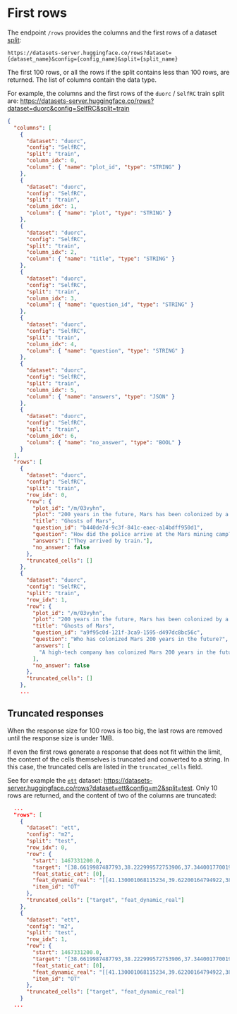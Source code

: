 # First rows

The endpoint `/rows` provides the columns and the first rows of a dataset [split](./splits):

  ```
  https://datasets-server.huggingface.co/rows?dataset={dataset_name}&config={config_name}&split={split_name}
  ```

The first 100 rows, or all the rows if the split contains less than 100 rows, are returned. The list of columns contain the data type.

For example, the columns and the first rows of the `duorc` / `SelfRC` train split are: https://datasets-server.huggingface.co/rows?dataset=duorc&config=SelfRC&split=train

```json
{
  "columns": [
    {
      "dataset": "duorc",
      "config": "SelfRC",
      "split": "train",
      "column_idx": 0,
      "column": { "name": "plot_id", "type": "STRING" }
    },
    {
      "dataset": "duorc",
      "config": "SelfRC",
      "split": "train",
      "column_idx": 1,
      "column": { "name": "plot", "type": "STRING" }
    },
    {
      "dataset": "duorc",
      "config": "SelfRC",
      "split": "train",
      "column_idx": 2,
      "column": { "name": "title", "type": "STRING" }
    },
    {
      "dataset": "duorc",
      "config": "SelfRC",
      "split": "train",
      "column_idx": 3,
      "column": { "name": "question_id", "type": "STRING" }
    },
    {
      "dataset": "duorc",
      "config": "SelfRC",
      "split": "train",
      "column_idx": 4,
      "column": { "name": "question", "type": "STRING" }
    },
    {
      "dataset": "duorc",
      "config": "SelfRC",
      "split": "train",
      "column_idx": 5,
      "column": { "name": "answers", "type": "JSON" }
    },
    {
      "dataset": "duorc",
      "config": "SelfRC",
      "split": "train",
      "column_idx": 6,
      "column": { "name": "no_answer", "type": "BOOL" }
    }
  ],
  "rows": [
    {
      "dataset": "duorc",
      "config": "SelfRC",
      "split": "train",
      "row_idx": 0,
      "row": {
        "plot_id": "/m/03vyhn",
        "plot": "200 years in the future, Mars has been colonized by a high-tech company.\nMelanie Ballard (Natasha Henstridge) arrives by train to a Mars mining camp which has cut all communication links with the company headquarters. She's not alone, as she is with a group of fellow police officers. They find the mining camp deserted except for a person in the prison, Desolation Williams (Ice Cube), who seems to laugh about them because they are all going to die. They were supposed to take Desolation to headquarters, but decide to explore first to find out what happened.They find a man inside an encapsulated mining car, who tells them not to open it. However, they do and he tries to kill them. One of the cops witnesses strange men with deep scarred and heavily tattooed faces killing the remaining survivors. The cops realise they need to leave the place fast.Desolation explains that the miners opened a kind of Martian construction in the soil which unleashed red dust. Those who breathed that dust became violent psychopaths who started to build weapons and kill the uninfected. They changed genetically, becoming distorted but much stronger.The cops and Desolation leave the prison with difficulty, and devise a plan to kill all the genetically modified ex-miners on the way out. However, the plan goes awry, and only Melanie and Desolation reach headquarters alive. Melanie realises that her bosses won't ever believe her. However, the red dust eventually arrives to headquarters, and Melanie and Desolation need to fight once again.",
        "title": "Ghosts of Mars",
        "question_id": "b440de7d-9c3f-841c-eaec-a14bdff950d1",
        "question": "How did the police arrive at the Mars mining camp?",
        "answers": ["They arrived by train."],
        "no_answer": false
      },
      "truncated_cells": []
    },
    {
      "dataset": "duorc",
      "config": "SelfRC",
      "split": "train",
      "row_idx": 1,
      "row": {
        "plot_id": "/m/03vyhn",
        "plot": "200 years in the future, Mars has been colonized by a high-tech company.\nMelanie Ballard (Natasha Henstridge) arrives by train to a Mars mining camp which has cut all communication links with the company headquarters. She's not alone, as she is with a group of fellow police officers. They find the mining camp deserted except for a person in the prison, Desolation Williams (Ice Cube), who seems to laugh about them because they are all going to die. They were supposed to take Desolation to headquarters, but decide to explore first to find out what happened.They find a man inside an encapsulated mining car, who tells them not to open it. However, they do and he tries to kill them. One of the cops witnesses strange men with deep scarred and heavily tattooed faces killing the remaining survivors. The cops realise they need to leave the place fast.Desolation explains that the miners opened a kind of Martian construction in the soil which unleashed red dust. Those who breathed that dust became violent psychopaths who started to build weapons and kill the uninfected. They changed genetically, becoming distorted but much stronger.The cops and Desolation leave the prison with difficulty, and devise a plan to kill all the genetically modified ex-miners on the way out. However, the plan goes awry, and only Melanie and Desolation reach headquarters alive. Melanie realises that her bosses won't ever believe her. However, the red dust eventually arrives to headquarters, and Melanie and Desolation need to fight once again.",
        "title": "Ghosts of Mars",
        "question_id": "a9f95c0d-121f-3ca9-1595-d497dc8bc56c",
        "question": "Who has colonized Mars 200 years in the future?",
        "answers": [
          "A high-tech company has colonized Mars 200 years in the future."
        ],
        "no_answer": false
      },
      "truncated_cells": []
    },
    ...
```

## Truncated responses

When the response size for 100 rows is too big, the last rows are removed until the response size is under 1MB.

If even the first rows generate a response that does not fit within the limit, the content of the cells themselves is truncated and converted to a string. In this case, the truncated cells are listed in the `truncated_cells` field.

See for example the [`ett`](https://huggingface.co/datasets/ett/viewer/m2/test) dataset: https://datasets-server.huggingface.co/rows?dataset=ett&config=m2&split=test. Only 10 rows are returned, and the content of two of the columns are truncated:

```json
  ...
  "rows": [
    {
      "dataset": "ett",
      "config": "m2",
      "split": "test",
      "row_idx": 0,
      "row": {
        "start": 1467331200.0,
        "target": "[38.6619987487793,38.222999572753906,37.34400177001953,37.124000549316406,37.124000549316406,36.9039",
        "feat_static_cat": [0],
        "feat_dynamic_real": "[[41.130001068115234,39.62200164794922,38.86800003051758,35.518001556396484,37.52799987792969,37.611",
        "item_id": "OT"
      },
      "truncated_cells": ["target", "feat_dynamic_real"]
    },
    {
      "dataset": "ett",
      "config": "m2",
      "split": "test",
      "row_idx": 1,
      "row": {
        "start": 1467331200.0,
        "target": "[38.6619987487793,38.222999572753906,37.34400177001953,37.124000549316406,37.124000549316406,36.9039",
        "feat_static_cat": [0],
        "feat_dynamic_real": "[[41.130001068115234,39.62200164794922,38.86800003051758,35.518001556396484,37.52799987792969,37.611",
        "item_id": "OT"
      },
      "truncated_cells": ["target", "feat_dynamic_real"]
    }
  ...
```
